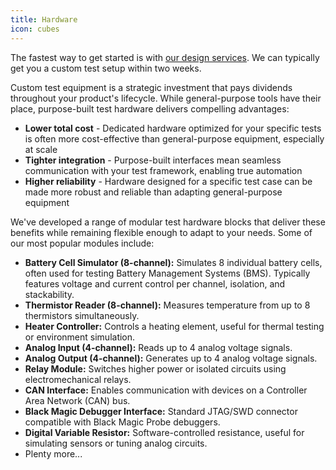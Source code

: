 ```yaml
---
title: Hardware
icon: cubes
---
```


<Check>The fastest way to get started is with [our design services](https://form.typeform.com/to/DLMYKqCu). We can typically get you a custom test setup within two weeks.</Check>

Custom test equipment is a strategic investment that pays dividends throughout your product's lifecycle. While general-purpose tools have their place, purpose-built test hardware delivers compelling advantages:

- **Lower total cost** - Dedicated hardware optimized for your specific tests is often more cost-effective than general-purpose equipment, especially at scale
- **Tighter integration** - Purpose-built interfaces mean seamless communication with your test framework, enabling true automation
- **Higher reliability** - Hardware designed for a specific test case can be made more robust and reliable than adapting general-purpose equipment

We've developed a range of modular test hardware blocks that deliver these benefits while remaining flexible enough to adapt to your needs. Some of our most popular modules include:

- **Battery Cell Simulator (8-channel):** Simulates 8 individual battery cells, often used for testing Battery Management Systems (BMS). Typically features voltage and current control per channel, isolation, and stackability.
- **Thermistor Reader (8-channel):** Measures temperature from up to 8 thermistors simultaneously.
- **Heater Controller:** Controls a heating element, useful for thermal testing or environment simulation.
- **Analog Input (4-channel):** Reads up to 4 analog voltage signals.
- **Analog Output (4-channel):** Generates up to 4 analog voltage signals.
- **Relay Module:** Switches higher power or isolated circuits using electromechanical relays.
- **CAN Interface:** Enables communication with devices on a Controller Area Network (CAN) bus.
- **Black Magic Debugger Interface:** Standard JTAG/SWD connector compatible with Black Magic Probe debuggers.
- **Digital Variable Resistor:** Software-controlled resistance, useful for simulating sensors or tuning analog circuits.
- Plenty more...
